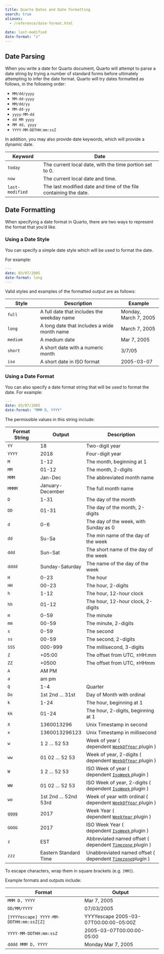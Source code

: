 ```yaml
---
title: Quarto Dates and Date Formatting
search: true
aliases: 
  - /reference/date-format.html
  
date: last-modified
date-format: "z"
---
```


## Date Parsing

When you write a date for Quarto document, Quarto will attempt to parse a date string by trying a number of standard forms before ultimately attempting to infer the date format. Quarto will try dates formatted as follows, in the following order:

-   `MM/dd/yyyy`
-   `MM-dd-yyyy`
-   `MM/dd/yy`
-   `MM-dd-yy`
-   `yyyy-MM-dd`
-   `dd MM yyyy`
-   `MM dd, yyyy`
-   `YYYY-MM-DDTHH:mm:ssZ`

In addition, you may also provide date keywords, which will provide a dynamic date.

| Keyword         | Date                                                             |
|-----------------|-------------------------------------------------------|
| `today`         | The current local date, with the time portion set to 0.          |
| `now`           | The current local date and time.                                 |
| `last-modified` | The last modified date and time of the file containing the date. |

## Date Formatting

When specifying a date format in Quarto, there are two ways to represent the format that you'd like.

### Using a Date Style

You can specify a simple date style which will be used to format the date.

For example:

``` yaml
---
date: 03/07/2005
date-format: long
---
```

Valid styles and examples of the formatted output are as follows:

| Style    | Description                                 | Example               |
|----------------|--------------------------------------|-------------------|
| `full`   | A full date that includes the weekday name  | Monday, March 7, 2005 |
| `long`   | A long date that includes a wide month name | March 7, 2005         |
| `medium` | A medium date                               | Mar 7, 2005           |
| `short`  | A short date with a numeric month           | 3/7/05                |
| `iso`    | A short date in ISO format                  | 2005-03-07            |

### Using a Date Format

You can also specify a date format string that will be used to format the date. For example:

``` yaml
---
date: 03/07/2005
date-format: "MMM D, YYYY"
```

The permissible values in this string include:

| **Format String** | **Output**            | **Description**                                                                                               |
|------------------|------------------|------------------------------------|
| `YY`              | 18                    | Two-digit year                                                                                                |
| `YYYY`            | 2018                  | Four-digit year                                                                                               |
| `M`               | 1-12                  | The month, beginning at 1                                                                                     |
| `MM`              | 01-12                 | The month, 2-digits                                                                                           |
| `MMM`             | Jan-Dec               | The abbreviated month name                                                                                    |
| `MMMM`            | January-December      | The full month name                                                                                           |
| `D`               | 1-31                  | The day of the month                                                                                          |
| `DD`              | 01-31                 | The day of the month, 2-digits                                                                                |
| `d`               | 0-6                   | The day of the week, with Sunday as 0                                                                         |
| `dd`              | Su-Sa                 | The min name of the day of the week                                                                           |
| `ddd`             | Sun-Sat               | The short name of the day of the week                                                                         |
| `dddd`            | Sunday-Saturday       | The name of the day of the week                                                                               |
| `H`               | 0-23                  | The hour                                                                                                      |
| `HH`              | 00-23                 | The hour, 2-digits                                                                                            |
| `h`               | 1-12                  | The hour, 12-hour clock                                                                                       |
| `hh`              | 01-12                 | The hour, 12-hour clock, 2-digits                                                                             |
| `m`               | 0-59                  | The minute                                                                                                    |
| `mm`              | 00-59                 | The minute, 2-digits                                                                                          |
| `s`               | 0-59                  | The second                                                                                                    |
| `ss`              | 00-59                 | The second, 2-digits                                                                                          |
| `SSS`             | 000-999               | The millisecond, 3-digits                                                                                     |
| `Z`               | +05:00                | The offset from UTC, ±HH:mm                                                                                   |
| `ZZ`              | +0500                 | The offset from UTC, ±HHmm                                                                                    |
| `A`               | AM PM                 |                                                                                                               |
| `a`               | am pm                 |                                                                                                               |
| `Q`               | 1-4                   | Quarter                                                                                                       |
| `Do`              | 1st 2nd ... 31st      | Day of Month with ordinal                                                                                     |
| `k`               | 1-24                  | The hour, beginning at 1                                                                                      |
| `kk`              | 01-24                 | The hour, 2-digits, beginning at 1                                                                            |
| `X`               | 1360013296            | Unix Timestamp in second                                                                                      |
| `x`               | 1360013296123         | Unix Timestamp in millisecond                                                                                 |
| `w`               | 1 2 ... 52 53         | Week of year ( dependent [`WeekOfYear` ](https://day.js.org/docs/en/plugin/week-of-year)plugin )              |
| `ww`              | 01 02 ... 52 53       | Week of year, 2-digits ( dependent [`WeekOfYear` ](https://day.js.org/docs/en/plugin/week-of-year)plugin )    |
| `W`               | 1 2 ... 52 53         | ISO Week of year ( dependent [`IsoWeek` ](https://day.js.org/docs/en/plugin/iso-week)plugin )                 |
| `WW`              | 01 02 ... 52 53       | ISO Week of year, 2-digits ( dependent [`IsoWeek` ](https://day.js.org/docs/en/plugin/iso-week)plugin )       |
| `wo`              | 1st 2nd ... 52nd 53rd | Week of year with ordinal ( dependent [`WeekOfYear` ](https://day.js.org/docs/en/plugin/week-of-year)plugin ) |
| `gggg`            | 2017                  | Week Year ( dependent [`WeekYear` ](https://day.js.org/docs/en/plugin/week-year)plugin )                      |
| `GGGG`            | 2017                  | ISO Week Year ( dependent [`IsoWeek` ](https://day.js.org/docs/en/plugin/iso-week)plugin )                    |
| `z`               | EST                   | Abbreviated named offset ( dependent [`Timezone` ](https://day.js.org/docs/en/plugin/timezone)plugin )        |
| `zzz`             | Eastern Standard Time | Unabbreviated named offset ( dependent [`Timezone`](https://day.js.org/docs/en/plugin/timezone)plugin )       |

To escape characters, wrap them in square brackets (e.g. `[MM]`).

Example formats and outputs include:

| Format                                 | Output                                |
|------------------------------------|------------------------------------|
| `MMM D, YYYY`                          | Mar 7, 2005                           |
| `DD/MM/YYYY`                           | 07/03/2005                            |
| `[YYYYescape] YYYY-MM-DDTHH:mm:ssZ[Z]` | YYYYescape 2005-03-07T00:00:00-05:00Z |
| `YYYY-MM-DDTHH:mm:ssZ`                 | 2005-03-07T00:00:00-05:00             |
| `dddd MMM D, YYYY`                     | Monday Mar 7, 2005                    |
